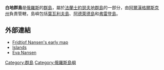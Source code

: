 '''白地群島'''是[[俄羅斯|俄羅斯]]的[[群島|群島]]，屬於[[法蘭士約瑟夫地群島|法蘭士約瑟夫地群島]]的一部分，由[[阿爾漢格爾斯克州|阿爾漢格爾斯克州]]負責管轄，島嶼包括[[葉瓦利夫島|葉瓦利夫島]]、[[阿德莱德岛_(俄罗斯)|阿德萊德島]]和[[弗雷登島|弗雷登島]]。

{{coord|81|38|N|63|06|E|display=title|region:RU_type:isle_source:GNS-enwiki}}

==外部連結==
*[http://ccnmtl.columbia.edu/projects/poles/mapslides/nansen/ Fridtjof Nansen's early map] {{WebCite|url=https://www.webcitation.org/66x6194SU?url=http://ccnmtl.columbia.edu/projects/poles/mapslides/nansen/ |date=20120415215728 |dateformat=iso }}
*[http://islands.unep.ch/CEO.htm Islands] {{Wayback|url=http://islands.unep.ch/CEO.htm |date=20131125062100 }}
* [https://web.archive.org/web/20110724022111/http://forum.pravda.ru/index.php?showtopic=636&st=20 Eva Nansen] 


[[Category:群島|Category:群島]]
[[Category:俄羅斯島嶼|Category:俄羅斯島嶼]]
{{Russia-geo-stub}}